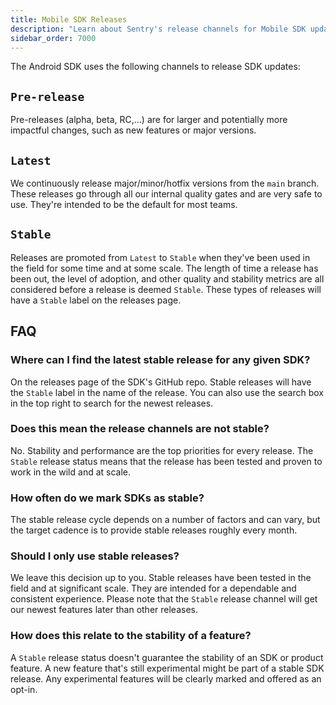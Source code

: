 ```yaml
---
title: Mobile SDK Releases
description: "Learn about Sentry's release channels for Mobile SDK updates."
sidebar_order: 7000
---
```


The Android SDK uses the following channels to release SDK updates:

## `Pre-release`

Pre-releases (alpha, beta, RC,…) are for larger and potentially more impactful changes, such as new features or major versions.

## `Latest`

We continuously release major/minor/hotfix versions from the `main` branch. These releases go through all our internal quality gates and are very safe to use. They're intended to be the default for most teams.

## `Stable`

Releases are promoted from `Latest` to `Stable` when they've been used in the field for some time and at some scale. The length of time a release has been out, the level of adoption, and other quality and stability metrics are all considered before a release is deemed `Stable`. These types of releases will have a `Stable` label on the <Link to="https://github.com/getsentry/sentry-java/releases/">releases page</Link>. 

## FAQ

### Where can I find the latest stable release for any given SDK?

On the <Link to="https://github.com/getsentry/sentry-java/releases/">releases page</Link> of the SDK's GitHub repo. Stable releases will have the `Stable` label in the name of the release. You can also use the search box in the top right to search for the newest releases.

### Does this mean the release channels are not stable?

No. Stability and performance are the top priorities for every release. The `Stable` release status means that the release has been tested and proven to work in the wild and at scale.

### How often do we mark SDKs as stable?

The stable release cycle depends on a number of factors and can vary, but the target cadence is to provide stable releases roughly every month.

### Should I only use stable releases?

We leave this decision up to you. Stable releases have been tested in the field and at significant scale. They are intended for a dependable and consistent experience. Please note that the `Stable` release channel will get our newest features later than other releases.

### How does this relate to the stability of a feature?

A `Stable` release status doesn't guarantee the stability of an SDK or product feature. A new feature that's still experimental might be part of a stable SDK release. Any experimental features will be clearly marked and offered as an opt-in.
